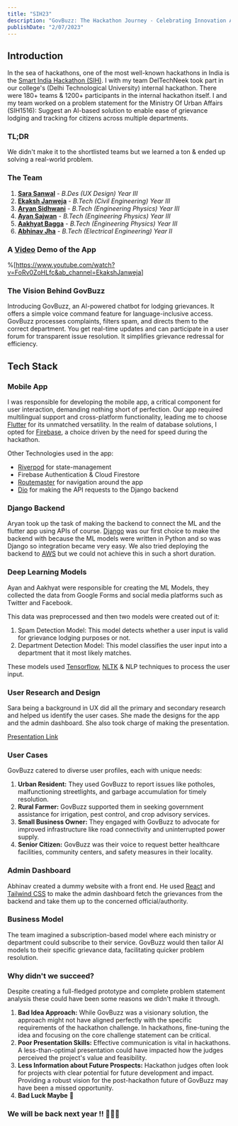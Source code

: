 ```yaml
---
title: "SIH23"
description: "GovBuzz: The Hackathon Journey - Celebrating Innovation Amidst Setbacks"
publishDate: "2/07/2023"
---
```


## Introduction

In the sea of hackathons, one of the most well-known hackathons in India is the [Smart India Hackathon (SIH)](https://www.sih.gov.in/sih2023PS?technology_bucket=QWxs&category=U29mdHdhcmU=&organization=QWxs&organization_type=QWxs). I with my team DelTechNeek took part in our college's (Delhi Technological University) internal hackathon. There were 180+ teams & 1200+ participants in the internal hackathon itself. I and my team worked on a problem statement for the Ministry Of Urban Affairs (SIH1516): Suggest an Al-based solution to enable ease of grievance lodging and tracking for citizens across multiple departments.

### TL;DR

We didn't make it to the shortlisted teams but we learned a ton & ended up solving a real-world problem.

### The Team

1. [**Sara Sanwal**](https://www.linkedin.com/in/sarasanwal/) - _B.Des (UX Design) Year III_
2. [**Ekaksh Janweja**](https://www.linkedin.com/in/ekakshjanweja/) - _B.Tech (Civil Engineering) Year III_
3. [**Aryan Sidhwani**](https://www.linkedin.com/in/aryan-sidhwani/) - _B.Tech (Engineering Physics) Year III_
4. [**Ayan Sajwan**](https://www.linkedin.com/in/ayan-sajwan-06625a170/) - _B.Tech (Engineering Physics) Year III_
5. [**Aakhyat Bagga**](https://www.linkedin.com/in/aakhyat-bagga-4a5380226/) - _B.Tech (Engineering Physics) Year III_
6. [**Abhinav Jha**](https://www.linkedin.com/in/abhinav-jha-709bbb256/) - _B.Tech (Electrical Engineering) Year II_

### A [Video](https://www.youtube.com/watch?v=FoRv0ZoHLfc&ab_channel=EkakshJanweja) Demo of the App

%[https://www.youtube.com/watch?v=FoRv0ZoHLfc&ab_channel=EkakshJanweja]

### The Vision Behind GovBuzz

Introducing GovBuzz, an AI-powered chatbot for lodging grievances. It offers a simple voice command feature for language-inclusive access. GovBuzz processes complaints, filters spam, and directs them to the correct department. You get real-time updates and can participate in a user forum for transparent issue resolution. It simplifies grievance redressal for efficiency.

## Tech Stack

### Mobile App

I was responsible for developing the mobile app, a critical component for user interaction, demanding nothing short of perfection. Our app required multilingual support and cross-platform functionality, leading me to choose [Flutter](https://flutter.dev/) for its unmatched versatility. In the realm of database solutions, I opted for [Firebase](https://firebase.google.com/), a choice driven by the need for speed during the hackathon.

Other Technologies used in the app:

- [Riverpod](https://pub.dev/packages/flutter_riverpod) for state-management
- Firebase Authentication & Cloud Firestore
- [Routemaster](https://pub.dev/packages/routemaster) for navigation around the app
- [Dio](https://pub.dev/packages/dio) for making the API requests to the Django backend

### Django Backend

Aryan took up the task of making the backend to connect the ML and the flutter app using APIs of course. [Django](https://www.djangoproject.com/) was our first choice to make the backend with because the ML models were written in Python and so was Django so integration became very easy. We also tried deploying the backend to [AWS](https://aws.amazon.com/) but we could not achieve this in such a short duration.

### **Deep Learning Models**

Ayan and Aakhyat were responsible for creating the ML Models, they collected the data from Google Forms and social media platforms such as Twitter and Facebook.

This data was preprocessed and then two models were created out of it:

1. Spam Detection Model: This model detects whether a user input is valid for grievance lodging purposes or not.
2. Department Detection Model: This model classifies the user input into a department that it most likely matches.

These models used [Tensorflow](https://www.tensorflow.org/), [NLTK](https://www.nltk.org/) & NLP techniques to process the user input.

### User Research and Design

Sara being a background in UX did all the primary and secondary research and helped us identify the user cases. She made the designs for the app and the admin dashboard. She also took charge of making the presentation.

[Presentation Link](https://www.canva.com/design/DAFuBeJzFkM/DyYmwixYUvCNpt8h_IzKpg/edit?utm_content=DAFuBeJzFkM&utm_campaign=designshare&utm_medium=link2&utm_source=sharebutton)

### User Cases

GovBuzz catered to diverse user profiles, each with unique needs:

1. **Urban Resident:** They used GovBuzz to report issues like potholes, malfunctioning streetlights, and garbage accumulation for timely resolution.
2. **Rural Farmer:** GovBuzz supported them in seeking government assistance for irrigation, pest control, and crop advisory services.
3. **Small Business Owner:** They engaged with GovBuzz to advocate for improved infrastructure like road connectivity and uninterrupted power supply.
4. **Senior Citizen:** GovBuzz was their voice to request better healthcare facilities, community centers, and safety measures in their locality.

### Admin Dashboard

Abhinav created a dummy website with a front end. He used [React](https://react.dev/) and [Tailwind CSS](https://tailwindcss.com/) to make the admin dashboard fetch the grievances from the backend and take them up to the concerned official/authority.

### Business Model

The team imagined a subscription-based model where each ministry or department could subscribe to their service. GovBuzz would then tailor AI models to their specific grievance data, facilitating quicker problem resolution.

### Why didn't we succeed?

Despite creating a full-fledged prototype and complete problem statement analysis these could have been some reasons we didn't make it through.

1. **Bad Idea Approach:** While GovBuzz was a visionary solution, the approach might not have aligned perfectly with the specific requirements of the hackathon challenge. In hackathons, fine-tuning the idea and focusing on the core challenge statement can be critical.
2. **Poor Presentation Skills:** Effective communication is vital in hackathons. A less-than-optimal presentation could have impacted how the judges perceived the project's value and feasibility.
3. **Less Information about Future Prospects:** Hackathon judges often look for projects with clear potential for future development and impact. Providing a robust vision for the post-hackathon future of GovBuzz may have been a missed opportunity.
4. **Bad Luck Maybe** 🥲

### We will be back next year !! 🚀🚀🚀

